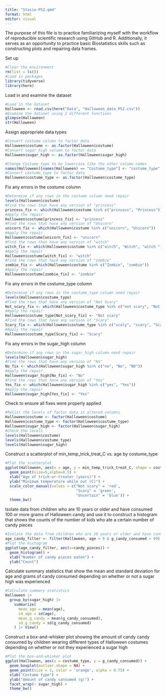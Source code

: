 ```yaml
---
title: "Stasio-PS2.qmd"
format: html
editor: visual
---
```


The purpose of this file is to practice familiarizing myself with the workflow of reproducible scientific research using GitHub and R. Additionally, it serves as an opportunity to practice basic Biostatistics skills such as constructing plots and repairing data frames.

Set up

```r
#Clear the environment
rm(list = ls())
#Load in packages
library(tidyverse)
library(here)
```

Load in and examine the dataset

```r
#Load in the dataset
Halloween <- read.csv(here("Data", "Halloween_data_PS2.csv"))
#Examine the dataset using 2 different functions
glimpse(Halloween)
str(Halloween)
```

Assign appropriate data types

```r
#Convert costume column to factor data 
Halloween$costume <- as.factor(Halloween$costume)
#Convert sugar_high column to factor data
Halloween$sugar_high <- as.factor(Halloween$sugar_high)

#Change Costume_type to be lowercase like the other column names
names(Halloween)[names(Halloween) == "Costume_type"] <- "costume_type"
#Convert costume_type to factor data
Halloween$costume_type <- as.factor(Halloween$costume_type)
```

Fix any errors in the costume column

```r
#Determine if any rows in the costume column need repair
levels(Halloween$costume)
#Find the rows that have any version of "princess" 
princess_fix <- which(Halloween$costume %in% c("princess", "Princess"))
#Apply the repair
Halloween$costume[princess_fix] <- "princess"
#Find the rows that have any version of "Unicorn"
unicorn_fix <- which(Halloween$costume %in% c("unicorn", "Unicorn"))
#Apply the repair
Halloween$costume[unicorn_fix] <- "unicorn"
#Find the rows that have any version of "witch"
witch_fix <- which(Halloween$costume %in% c("witch", "Witch", "witch "))
#Apply the repair
Halloween$costume[witch_fix] <- "witch"
#Find the rows that have any version of "zombie"
zombie_fix <- which(Halloween$costume %in% c("Zombie", "zombie"))
#Apply the repair
Halloween$costume[zombie_fix] <- "zombie"
```

Fix any errors in the costume_type column

```r
#Determine if any rows in the costume_type column need repair
levels(Halloween$costume_type)
#Find the rows that have any version of "Not Scary"
Not_scary_fix <- which(Halloween$costume_type %in% c("not scary", "Not scary", "notscary"))
#Apply the repair
Halloween$costume_type[Not_scary_fix] <- "Not scary"
#Find the rows that have any version of "Scary"
Scary_fix <- which(Halloween$costume_type %in% c("scaly", "scary", "Scary", "scary "))
#Apply the repair 
Halloween$costume_type[Scary_fix] <- "Scary"
```

Fix any errors in the sugar_high column

```r
#Determine if any rows in the sugar_high column need repair
levels(Halloween$sugar_high)
#Find the rows that have any version of "No"
No_fix <- which(Halloween$sugar_high %in% c("no", "No", "NO"))
#Apply the repair
Halloween$sugar_high[No_fix] <- "No"
#Find the rows that have any version of "Yes"
Yes_fix <- which(Halloween$sugar_high %in% c("yes", "Yes"))
#Apply the repair
Halloween$sugar_high[Yes_fix] <- "Yes"
```

Check to ensure all fixes were properly applied

```r
#Relist the levels of factor data in altered columns
Halloween$costume <- factor(Halloween$costume)
Halloween$costume_type <- factor(Halloween$costume_type)
Halloween$sugar_high <- factor(Halloween$sugar_high)
#Check the levels
levels(Halloween$costume)
levels(Halloween$costume_type)
levels(Halloween$sugar_high)
```

Construct a scatterplot of min_temp_trick_treat_C vs. age by costume_type

```r
#Plot the scatterplot
ggplot(Halloween, aes(x = age, y = min_temp_trick_treat_C, shape = costume_type, color = costume_type)) +
  geom_point(size=5,alpha=0.5) +
  xlab("Age of trick-or-treater (years)") +
  ylab("Minimum temperature while out (C)") +
  scale_color_manual(values = c("Not scary" = 'red',
                                "Scary" = 'green',
                                "Uncertain" = 'blue')) +
  theme_bw()
```

Isolate data from children who are 10 years or older and have consumed 100 or more grams of Halloween candy and use it to construct a histogram that shows the counts of the number of kids who ate a certain number of candy pieces

```r
#Isolate the data from children who are 10 years or older and have consumed 100 or more grams of Halloween candy 
age_candy_filter <- filter(Halloween, age > 9 & g_candy_consumed > 99)
#Plot the histogram
ggplot(age_candy_filter, aes(x=candy_pieces)) +
  geom_histogram() +
  xlab("Number of candy pieces eaten") +
  ylab("Count") 
```

Calculate summary statistics that show the mean and standard deviation for age and grams of candy consumed depending on whether or not a sugar high was experienced

```r
#Calculate summary statistics
Halloween |>
  group_by(sugar_high) |>
    summarize(
      mean_age = mean(age),
      sd_age = sd(age),
      mean_g_candy = mean(g_candy_consumed),
      sd_g_candy = sd(g_candy_consumed)
    ) |> View()
```

Construct a box-and-whisker plot showing the amount of candy candy consumed by children wearing different types of Halloween costumes depending on whether or not they experienced a sugar high

```r
#Plot the box-and-whisker plot
ggplot(Halloween, aes(x = costume_type, y = g_candy_consumed)) +
  geom_boxplot(outlier.shape = NA) +
  geom_point(size = 3, color = 'orange', alpha = 0.75) +
  xlab("Costume type") +
  ylab("Amount of candy consumed (g)") +
  facet_wrap(~ sugar_high) +
  theme_bw()
```
